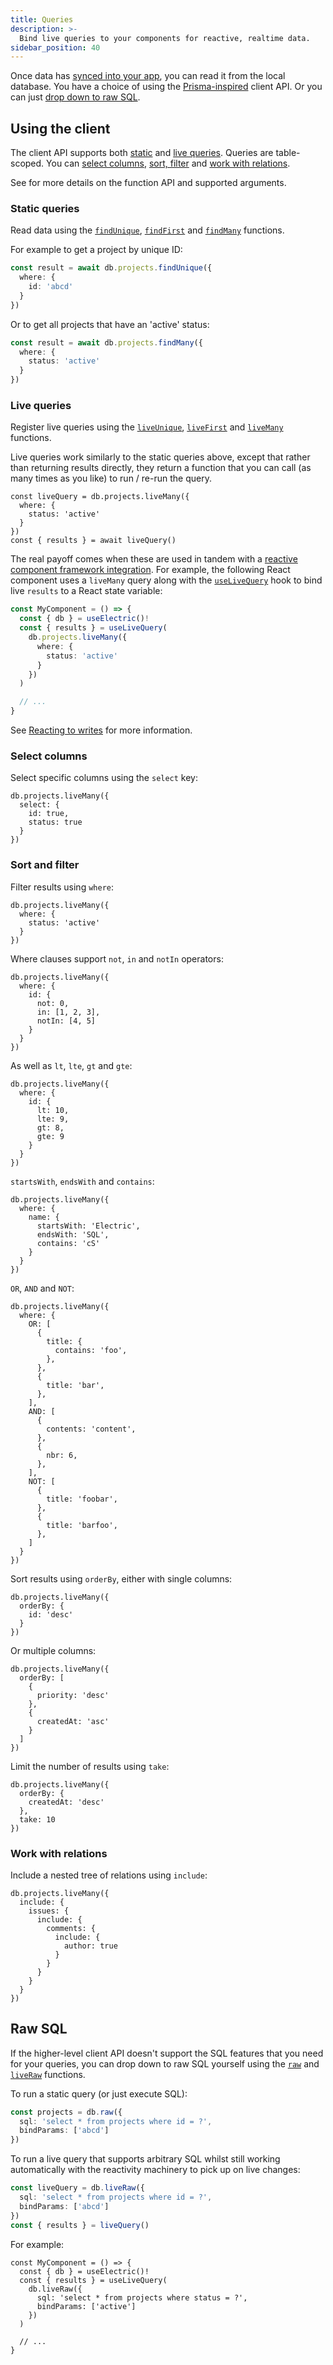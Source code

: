 ```yaml
---
title: Queries
description: >-
  Bind live queries to your components for reactive, realtime data.
sidebar_position: 40
---
```


Once data has [synced into your app](./shapes.mdx), you can read it from the local database. You have a choice of using the [Prisma-inspired](https://www.prisma.io/docs/concepts/components/prisma-client) client API. Or you can just [drop down to raw SQL](#raw-sql).

## Using the client

The client API supports both [static](#static-queries) and [live queries](#live-queries). Queries are table-scoped. You can [select columns](#select-columns), [sort, filter](#sort-and-filter) and [work with relations](#work-with-relations).

See <DocPageLink path="api/clients/typescript" /> for more details on the function API and supported arguments.

### Static queries

Read data using the [`findUnique`](../../api/clients/typescript.mdx#findUnique), [`findFirst`](../../api/clients/typescript.mdx#findFirst) and [`findMany`](../../api/clients/typescript.mdx#findMany) functions.

For example to get a project by unique ID:

```ts
const result = await db.projects.findUnique({
  where: {
    id: 'abcd'
  }
})
```

Or to get all projects that have an 'active' status:

```ts
const result = await db.projects.findMany({
  where: {
    status: 'active'
  }
})
```

### Live queries

Register live queries using the [`liveUnique`](../../api/clients/typescript.mdx#liveUnique), [`liveFirst`](../../api/clients/typescript.mdx#liveFirst) and [`liveMany`](../../api/clients/typescript.mdx#liveMany) functions.

Live queries work similarly to the static queries above, except that rather than returning results directly, they return a function that you can call (as many times as you like) to run / re-run the query.

```tsx
const liveQuery = db.projects.liveMany({
  where: {
    status: 'active'
  }
})
const { results } = await liveQuery()
```

The real payoff comes when these are used in tandem with a [reactive component framework integration](../../integrations/frontend/index.mdx). For example, the following React component uses a `liveMany` query along with the [`useLiveQuery`](../../integrations/frontend/react.mdx#useLiveQuery) hook to bind live `results` to a React state variable:

```ts
const MyComponent = () => {
  const { db } = useElectric()!
  const { results } = useLiveQuery(
    db.projects.liveMany({
      where: {
        status: 'active'
      }
    })
  )

  // ...
}
```

See [Reacting to writes](./writes#reacting-to-writes) for more information.

### Select columns

Select specific columns using the `select` key:

```tsx
db.projects.liveMany({
  select: {
    id: true,
    status: true
  }
})
```

### Sort and filter

Filter results using `where`:

```tsx
db.projects.liveMany({
  where: {
    status: 'active'
  }
})
```

Where clauses support `not`, `in` and `notIn` operators:

```tsx
db.projects.liveMany({
  where: {
    id: {
      not: 0, 
      in: [1, 2, 3],
      notIn: [4, 5]
    }
  }
})
```

As well as `lt`, `lte`, `gt` and `gte`:

```tsx
db.projects.liveMany({
  where: {
    id: {
      lt: 10, 
      lte: 9,
      gt: 8,
      gte: 9
    }
  }
})
```

`startsWith`, `endsWith` and `contains`:

```tsx
db.projects.liveMany({
  where: {
    name: {
      startsWith: 'Electric', 
      endsWith: 'SQL',
      contains: 'cS'
    }
  }
})
```

`OR`, `AND` and `NOT`:

```tsx
db.projects.liveMany({
  where: {
    OR: [
      {
        title: {
          contains: 'foo',
        },
      },
      {
        title: 'bar',
      },
    ],
    AND: [
      {
        contents: 'content',
      },
      {
        nbr: 6,
      },
    ],
    NOT: [
      {
        title: 'foobar',
      },
      {
        title: 'barfoo',
      },
    ]
  }
})
```

Sort results using `orderBy`, either with single columns:

```tsx
db.projects.liveMany({
  orderBy: {
    id: 'desc'
  }
})
```

Or multiple columns:

```tsx
db.projects.liveMany({
  orderBy: [
    {
      priority: 'desc'
    },
    {
      createdAt: 'asc'
    }
  ]
})
```

Limit the number of results using `take`:

```tsx
db.projects.liveMany({
  orderBy: {
    createdAt: 'desc'
  },
  take: 10
})
```

### Work with relations

Include a nested tree of relations using `include`:

```tsx
db.projects.liveMany({
  include: {
    issues: {
      include: {
        comments: {
          include: {
            author: true
          }
        }
      }
    }
  }
})
```

## Raw SQL

If the higher-level client API doesn't support the SQL features that you need for your queries, you can drop down to raw SQL yourself using the [`raw`](../../api/clients/typescript.mdx#raw) and [`liveRaw`](../../api/clients/typescript.mdx#raw) functions.

To run a static query (or just execute SQL):

```ts
const projects = db.raw({
  sql: 'select * from projects where id = ?',
  bindParams: ['abcd']
})
```

To run a live query that supports arbitrary SQL whilst still working automatically with the reactivity machinery to pick up on live changes:

```ts
const liveQuery = db.liveRaw({
  sql: 'select * from projects where id = ?',
  bindParams: ['abcd']
})
const { results } = liveQuery()
```

For example:

```tsx
const MyComponent = () => {
  const { db } = useElectric()!
  const { results } = useLiveQuery(
    db.liveRaw({
      sql: 'select * from projects where status = ?',
      bindParams: ['active']
    })
  )

  // ...
}
```
